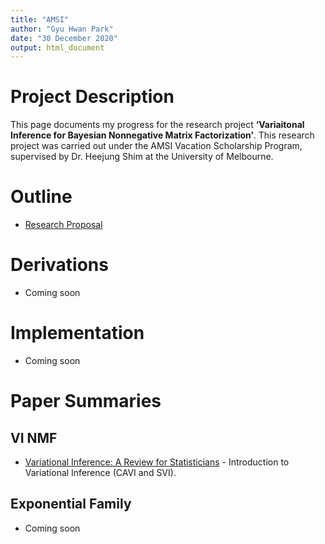 ```yaml
---
title: "AMSI"
author: "Gyu Hwan Park"
date: "30 December 2020"
output: html_document
---
```


# Project Description

This page documents my progress for the research project **'Variaitonal Inference for Bayesian Nonnegative Matrix Factorization'**. This research project was carried out under the AMSI Vacation Scholarship Program, supervised by Dr. Heejung Shim at the University of Melbourne.

# Outline

* [Research Proposal](assets/VI_proposal.pdf)


# Derivations

* Coming soon

# Implementation

* Coming soon


# Paper Summaries

## VI NMF

* [Variational Inference: A Review for Statisticians](vi_review_summary.html) - Introduction to Variational Inference (CAVI and SVI).


## Exponential Family

* Coming soon